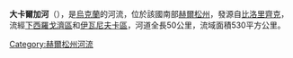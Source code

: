 '''大卡爾加河'''（{{lang-uk|Велика Калга}}），是[[烏克蘭|烏克蘭]]的河流，位於該國南部[[赫爾松州|赫爾松州]]，發源自[[比洛里齊克|比洛里齊克]]，流經[[下西羅戈濟區|下西羅戈濟區]]和[[伊瓦尼夫卡區_(赫爾松州)|伊瓦尼夫卡區]]，河道全長50公里，流域面積530平方公里。

{{DEFAULTSORT:Велика Калга}}
[[Category:赫爾松州河流|Category:赫爾松州河流]]


{{Ukraine-river-stub}}